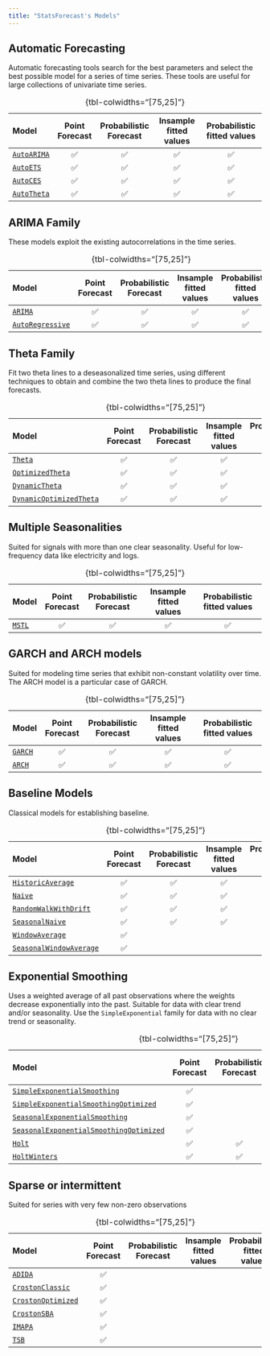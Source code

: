 ```yaml
---
title: "StatsForecast's Models"
---
```



## Automatic Forecasting
Automatic forecasting tools search for the best parameters and select the best possible model for a series of time series. These tools are useful for large collections of univariate time series.

|Model | Point Forecast | Probabilistic Forecast | Insample fitted values | Probabilistic fitted values |
|:------|:-------------:|:----------------------:|:---------------------:|:----------------------------:|
|[`AutoARIMA`](../models.html#autoarima)|✅|✅|✅|✅|✅|
|[`AutoETS`](../models.html#autoets)|✅|✅|✅|✅|✅|
|[`AutoCES`](../models.html#autoces)|✅|✅|✅|✅||
|[`AutoTheta`](../models.html#autotheta)|✅|✅|✅|✅|✅|
: {tbl-colwidths="[75,25]"}

## ARIMA Family
These models exploit the existing autocorrelations in the time series.

|Model | Point Forecast | Probabilistic Forecast | Insample fitted values | Probabilistic fitted values |
|:------|:-------------:|:----------------------:|:---------------------:|:----------------------------:|
|[`ARIMA`](../models.html#arima)|✅|✅|✅|✅|✅|
|[`AutoRegressive`](../models.html#autoregressive)|✅|✅|✅|✅|✅|
: {tbl-colwidths="[75,25]"}

## Theta Family
Fit two theta lines to a deseasonalized time series, using different techniques to obtain and combine the two theta lines to produce the final forecasts.

|Model | Point Forecast | Probabilistic Forecast | Insample fitted values | Probabilistic fitted values |
|:------|:-------------:|:----------------------:|:---------------------:|:----------------------------:|
|[`Theta`](../models.html#theta)|✅|✅|✅|✅|✅|
|[`OptimizedTheta`](../models.html#optimizedtheta)|✅|✅|✅|✅|✅|
|[`DynamicTheta`](../models.html#dynamictheta)|✅|✅|✅|✅|✅|
|[`DynamicOptimizedTheta`](../models.html#dynamicoptimizedtheta)|✅|✅|✅|✅|✅|
: {tbl-colwidths="[75,25]"}

## Multiple Seasonalities
Suited for signals with more than one clear seasonality. Useful for low-frequency data like electricity and logs.

|Model | Point Forecast | Probabilistic Forecast | Insample fitted values | Probabilistic fitted values |
|:------|:-------------:|:----------------------:|:---------------------:|:----------------------------:|
|[`MSTL`](../models.html#mstl)|✅|✅|✅|✅|✅|
: {tbl-colwidths="[75,25]"}

## GARCH and ARCH models
Suited for modeling time series that exhibit non-constant volatility over time. The ARCH model is a particular case of GARCH. 

|Model | Point Forecast | Probabilistic Forecast | Insample fitted values | Probabilistic fitted values |
|:------|:-------------:|:----------------------:|:---------------------:|:----------------------------:|
|[`GARCH`](../models.html#garch)|✅|✅|✅|✅|✅|
|[`ARCH`](../models.html#arch)|✅|✅|✅|✅|✅|
: {tbl-colwidths="[75,25]"}

## Baseline Models
Classical models for establishing baseline.

|Model | Point Forecast | Probabilistic Forecast | Insample fitted values | Probabilistic fitted values |
|:------|:-------------:|:----------------------:|:---------------------:|:----------------------------:|
|[`HistoricAverage`](../models.html#historicaverage)|✅|✅|✅|✅|✅|
|[`Naive`](../models.html#naive)|✅|✅|✅|✅|✅|
|[`RandomWalkWithDrift`](../models.html#randomwalkwithdrift)|✅|✅|✅|✅|✅|
|[`SeasonalNaive`](../models.html#seasonalnaive)|✅|✅|✅|✅|✅|
|[`WindowAverage`](../models.html#windowaverage)|✅|||||
|[`SeasonalWindowAverage`](../models.html#seasonalwindowaverage)|✅|||||
: {tbl-colwidths="[75,25]"}

## Exponential Smoothing
Uses a weighted average of all past observations where the weights decrease exponentially into the past. Suitable for data with clear trend and/or seasonality. Use the `SimpleExponential` family for data with no clear trend or seasonality.

|Model | Point Forecast | Probabilistic Forecast | Insample fitted values | Probabilistic fitted values |
|:------|:-------------:|:----------------------:|:---------------------:|:----------------------------:|
|[`SimpleExponentialSmoothing`](../models.html#simpleexponentialsmoothing)|✅|||||
|[`SimpleExponentialSmoothingOptimized`](../models.html#simpleexponentialsmoothingoptimized)|✅|||||
|[`SeasonalExponentialSmoothing`](../models.html#seasonalexponentialsmoothing)|✅|||||
|[`SeasonalExponentialSmoothingOptimized`](../models.html#seasonalexponentialsmoothingoptimized)|✅|||||
|[`Holt`](../models.html#holt)|✅|✅|✅|✅|✅|
|[`HoltWinters`](../models.html#holtwinters)|✅|✅|✅|✅|✅|
: {tbl-colwidths="[75,25]"}

## Sparse or intermittent 
Suited for series with very few non-zero observations

|Model | Point Forecast | Probabilistic Forecast | Insample fitted values | Probabilistic fitted values |
|:------|:-------------:|:----------------------:|:---------------------:|:----------------------------:|
|[`ADIDA`](../models.html#adida)|✅|||||
|[`CrostonClassic`](../models.html#crostonclassic)|✅|||||
|[`CrostonOptimized`](../models.html#crostonoptimized)|✅|||||
|[`CrostonSBA`](../models.html#crostonsba)|✅|||||
|[`IMAPA`](../models.html#imapa)|✅|||||
|[`TSB`](../models.html#tsb)|✅|||||
: {tbl-colwidths="[75,25]"}


